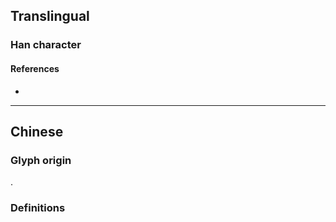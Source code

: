 {{also|歿}}
{{character info/new}}
==Translingual==

===Han character===
{{Han char|rn=78|rad=歹|as=04|sn=8|four=|canj=MNHNE|ids=⿰歹殳}}

====References====
* {{Han ref|kx=0579.331|dkj=16386|hdz=21382.180|uh=6B81|ud=27521}}

----

==Chinese==

===Glyph origin===
{{Han etym}}
{{Han simp|歿|f=勹|t=𠘧}}.

===Definitions===
{{zh-see|歿}}